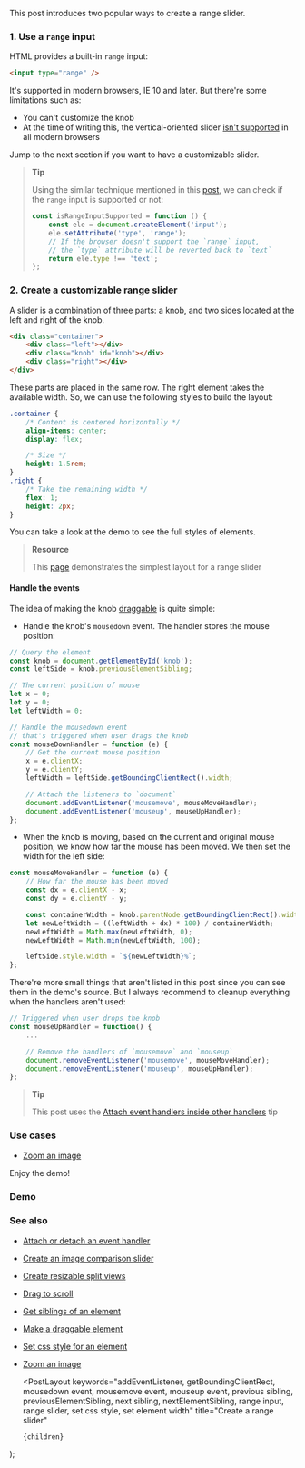 
This post introduces two popular ways to create a range slider.

### 1. Use a `range` input

HTML provides a built-in `range` input:

```html
<input type="range" />
```

It's supported in modern browsers, IE 10 and later. But there're some limitations such as:

-   You can't customize the knob
-   At the time of writing this, the vertical-oriented slider [isn't supported](https://developer.mozilla.org/en-US/docs/Web/HTML/Element/input/range#Browser_compatibility) in all modern browsers

Jump to the next section if you want to have a customizable slider.

> **Tip**
>
> Using the similar technique mentioned in this [post](/check-if-the-native-date-input-is-supported), we can check if the `range` input is supported or not:
>
> ```js
> const isRangeInputSupported = function () {
>     const ele = document.createElement('input');
>     ele.setAttribute('type', 'range');
>     // If the browser doesn't support the `range` input,
>     // the `type` attribute will be reverted back to `text`
>     return ele.type !== 'text';
> };
> ```

### 2. Create a customizable range slider

A slider is a combination of three parts: a knob, and two sides located at the left and right of the knob.

```html
<div class="container">
    <div class="left"></div>
    <div class="knob" id="knob"></div>
    <div class="right"></div>
</div>
```

These parts are placed in the same row. The right element takes the available width. So, we can use the following styles to build the layout:

```css
.container {
    /* Content is centered horizontally */
    align-items: center;
    display: flex;

    /* Size */
    height: 1.5rem;
}
.right {
    /* Take the remaining width */
    flex: 1;
    height: 2px;
}
```

You can take a look at the demo to see the full styles of elements.

> **Resource**
>
> This [page](https://csslayout.io/patterns/slider) demonstrates the simplest layout for a range slider

#### Handle the events

The idea of making the knob [draggable](/make-a-draggable-element) is quite simple:

-   Handle the knob's `mousedown` event. The handler stores the mouse position:

```js
// Query the element
const knob = document.getElementById('knob');
const leftSide = knob.previousElementSibling;

// The current position of mouse
let x = 0;
let y = 0;
let leftWidth = 0;

// Handle the mousedown event
// that's triggered when user drags the knob
const mouseDownHandler = function (e) {
    // Get the current mouse position
    x = e.clientX;
    y = e.clientY;
    leftWidth = leftSide.getBoundingClientRect().width;

    // Attach the listeners to `document`
    document.addEventListener('mousemove', mouseMoveHandler);
    document.addEventListener('mouseup', mouseUpHandler);
};
```

-   When the knob is moving, based on the current and original mouse position, we know how far the mouse has been moved.
    We then set the width for the left side:

```js
const mouseMoveHandler = function (e) {
    // How far the mouse has been moved
    const dx = e.clientX - x;
    const dy = e.clientY - y;

    const containerWidth = knob.parentNode.getBoundingClientRect().width;
    let newLeftWidth = ((leftWidth + dx) * 100) / containerWidth;
    newLeftWidth = Math.max(newLeftWidth, 0);
    newLeftWidth = Math.min(newLeftWidth, 100);

    leftSide.style.width = `${newLeftWidth}%`;
};
```

There're more small things that aren't listed in this post since you can see them in the demo's source.
But I always recommend to cleanup everything when the handlers aren't used:

```js
// Triggered when user drops the knob
const mouseUpHandler = function() {
    ...

    // Remove the handlers of `mousemove` and `mouseup`
    document.removeEventListener('mousemove', mouseMoveHandler);
    document.removeEventListener('mouseup', mouseUpHandler);
};
```

> **Tip**
>
> This post uses the [Attach event handlers inside other handlers](/attach-event-handlers-inside-other-handlers) tip

### Use cases

-   [Zoom an image](/zoom-an-image)

Enjoy the demo!

### Demo

<Demo title="Create a range slider" url="/demo/create-a-range-slider/index.html" />

### See also

-   [Attach or detach an event handler](/attach-or-detach-an-event-handler)
-   [Create an image comparison slider](/create-an-image-comparison-slider)
-   [Create resizable split views](/create-resizable-split-views)
-   [Drag to scroll](/drag-to-scroll)
-   [Get siblings of an element](/get-siblings-of-an-element)
-   [Make a draggable element](/make-a-draggable-element)
-   [Set css style for an element](/set-css-style-for-an-element)
-   [Zoom an image](/zoom-an-image)

    <PostLayout
        keywords="addEventListener, getBoundingClientRect, mousedown event, mousemove event, mouseup event, previous sibling, previousElementSibling, next sibling, nextElementSibling, range input, range slider, set css style, set element width"
        title="Create a range slider"
    >
        {children}
    </PostLayout>
);
